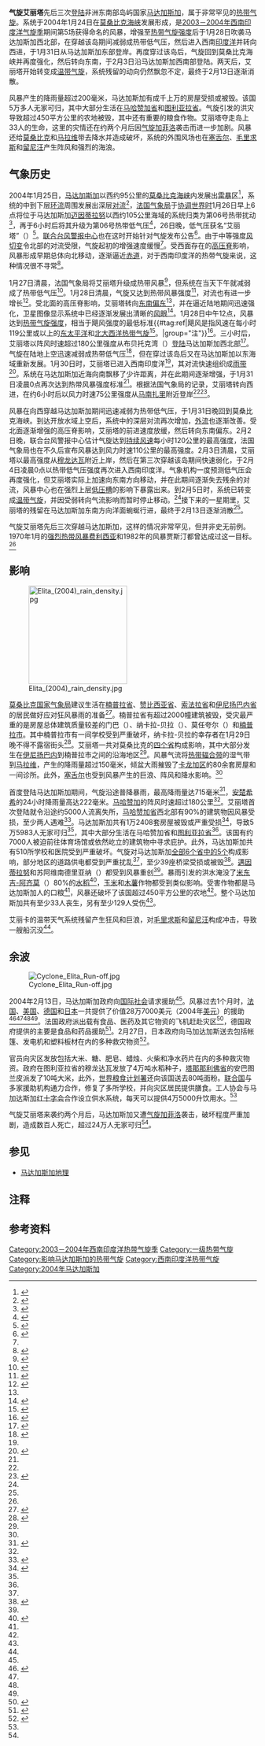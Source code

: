 {{Infobox Hurricane
| Name=热带气旋艾丽塔
| Type=气旋
| Year=2004
| Basin=SWI
| Image location=Tropical Cyclone Elita 2004.jpg
| Image name=1月28日的气旋艾丽塔
| Formed= 2004年1月26日
| Dissipated= 2004年2月5日
| 1-min winds=65
| 10-min winds=65
| Gusts=95
| Pressure=970
| Damages=
| Fatalities=直接造成33人死亡
| Areas=[[马达加斯加|马达加斯加]]、[[莫桑比克|莫桑比克]]、[[马拉维|马拉维]]、[[塞舌尔|塞舌尔]]、[[毛里求斯|毛里求斯]]、[[留尼汪|留尼汪]]
| Hurricane season=[[2003－2004年西南印度洋气旋季|2003－2004年西南印度洋气旋季]]
}}
'''气旋艾丽塔'''先后三次[[登陆_(气象学)|登陆]]非洲东南部岛屿国家[[马达加斯加|马达加斯加]]，属于非常罕见的[[热带气旋|热带气旋]]。系统于2004年1月24日在[[莫桑比克海峡|莫桑比克海峡]]发展形成，是[[2003－2004年西南印度洋气旋季|2003－2004年西南印度洋气旋季]]期间第5场获得命名的风暴，增强至[[热带气旋风级|热带气旋强度]]后于1月28日吹袭马达加斯加西北部，在穿越该岛期间减弱成热带低气压，然后进入西南[[印度洋|印度洋]]并转向西进，于1月31日从马达加斯加东部登岸。再度穿过该岛后，气旋回到莫桑比克海峡并再度强化，然后转向东南，于2月3日沿马达加斯加西南部登陆。两天后，艾丽塔开始转变成[[温带气旋|温带气旋]]，系统残留的动向仍然飘忽不定，最终于2月13日逐渐消散。

风暴产生的降雨量超过200毫米，马达加斯加有成千上万的房屋受损或被毁。该国5万多人无家可归，其中大部分生活在[[马哈赞加省|马哈赞加省]]和[[图利亚拉省|图利亚拉省]]。气旋引发的洪灾导致超过450平方公里的农地被毁，其中还有重要的粮食作物。艾丽塔夺走岛上33人的生命，这里的灾情还在约两个月后因[[气旋加菲洛|气旋加菲洛]]袭击而进一步加剧。风暴还给[[莫桑比克|莫桑比克]]和[[马拉维|马拉维]]带去降水并造成破坏，系统的外围风场也在[[塞舌尔|塞舌尔]]、[[毛里求斯|毛里求斯]]和[[留尼汪|留尼汪]]产生阵风和强烈的海浪。

== 气象历史 ==
{{storm path|Elita 2004 track.png}}
2004年1月25日，[[马达加斯加|马达加斯加]]以西约95公里的[[莫桑比克海峡|莫桑比克海峡]]内发展出[[雷暴|雷暴]]区<ref>{{cite report | author1 = Mohammed, Dixon, Jacobs, & Schultz | year = 2004 | title = January 25 Significant Tropical Weather Advisory | publisher = Joint Typhoon Warning Center}}</ref>，系统的中到下层[[大气环流|环流]]周围发展出深层[[对流|对流]]<ref>{{cite report | author = Mohammed, Dixon, Jacobs, & Schultz | year = 2004 | title = January 26 Significant Tropical Weather Advisory | publisher = Joint Typhoon Warning Center}}</ref>，[[法国气象局|法国气象局]]于[[协调世界时|协调世界时]]1月26日早上6点将位于马达加斯加[[迈因蒂拉努|迈因蒂拉努]]以西约105公里海域的系统归类为第06号热带扰动<ref>{{cite report | author = La Réunion - Météo-France | year = 2004 | title = Tropical Disturbance 06 Advisory 1}}</ref>，再于6小时后将其升级为第06号热带低气压<ref>{{cite report | author = La Réunion - Météo-France | year = 2004 | title = Tropical Depression 06 Advisory 2}}</ref>，26日晚，低气压获名“艾丽塔”（{{lang|en|Elita}}）<ref name="mf3">{{cite report | author = La Réunion - Météo-France | year = 2004 | title = Tropical Depression 06 (Elita) Advisory 3}}</ref>。[[联合台风警报中心|联合台风警报中心]]也在这时开始针对气旋发布公告<ref name="discos">{{cite web | author = Joint Typhoon Warning Center | year = 2004 | title = Advisories for Tropical Cyclone Elita | accessdate = 2015-04-11 | url = http://www.australiasevereweather.com/cyclones/2004/elita.htm | archiveurl = https://web.archive.org/web/20120207025528/http://www.australiasevereweather.com/cyclones/2004/elita.htm | deadurl = no | archivedate = 2012-02-07}}</ref>。由于中等强度[[风切变|风切变]]令北部的对流受限，气旋起初的增强速度缓慢<ref name="mf3" />。受西面存在的[[高压脊|高压脊]]影响，风暴形成早期总体向北移动，逐渐逼近[[赤道|赤道]]，对于西南印度洋的热带气旋来说，这种情况很不寻常<ref name="gp">{{cite web | author = Gary Padgett | year = 2004 | title = January 2004 Worldwide Tropical Cyclone Summary | accessdate = 2015-04-11 | url = http://www.australiasevereweather.com/cyclones/2004/summ0401.htm | deadurl = no | archiveurl = https://web.archive.org/web/20150208040004/http://australiasevereweather.com/cyclones/2004/summ0401.htm | archivedate = 2015-02-08}}</ref>。

1月27日清晨，法国气象局将艾丽塔升级成热带风暴<ref>{{cite report | author = La Réunion - Météo-France | year = 2004 | title = Tropical Storm Elita Advisory 4}}</ref>，但系统在当天下午就减弱成了热带低气压<ref>{{cite report | author = La Réunion - Météo-France | year = 2004 | title = Tropical Depression 06 (ex-Elita) Advisory 6}}</ref>。1月28日清晨，气旋又达到热带风暴强度<ref>{{cite report | author = La Réunion - Météo-France | year = 2004 | title = Tropical Storm Elita Advisory 8}}</ref>，对流也有进一步增长<ref>{{cite report | author = La Réunion - Météo-France | year = 2004 | title = Tropical Storm Elita Advisory 9}}</ref>。受北面的高压脊影响，艾丽塔转向[[罗盘方位|东南偏东]]<ref name="gp" />，并在逼近陆地期间迅速强化，卫星图像显示系统中已经逐渐发展出清晰的[[风眼|风眼]]<ref>{{cite web | author = La Réunion - Météo-France | year = 2004 | title = Tropical Storm Elita Advisory 10}}</ref>。{{lang|en|[[协调世界时|UTC]]}}1月28日中午12点，风暴达到[[热带气旋风级|热带气旋强度]]，相当于飓风强度的最低标准{{#tag:ref|飓风是指风速在每小时119公里或以上的[[太平洋飓风|东太平洋]]和[[北大西洋热带气旋|北大西洋热带气旋]]<ref name="glos">{{cite report | publisher = National Hurricane Center | date = 2013-03-25 | accessdate = 2014-06-15 | title = Glossary of NHC Terms | archivedate = 2014-06-01 | archiveurl = https://web.archive.org/web/20140601020814/http://www.nhc.noaa.gov/aboutgloss.shtml | deadurl = no | url = http://www.nhc.noaa.gov/aboutgloss.shtml}}</ref>。|group="注"}}<ref name="tcr">{{cite web | author = La Réunion - Météo-France | year = 2004 | title = Forte Tempete tropicale: Elita | archiveurl = https://web.archive.org/web/20141006083554/http://www.meteo.fr/temps/domtom/La_Reunion/TGPR/saison20032004B/05.html | accessdate = 2015-04-11 | url = http://www.meteo.fr/temps/domtom/La_Reunion/TGPR/saison20032004B/05.html | deadurl = yes | archivedate = 2014-10-06 }}</ref>。三小时后，艾丽塔以阵风时速超过180公里强度从布贝托克湾（{{lang|en|Bombetoka Bay}}）[[登陆_(气象学)|登陆]]马达加斯加西北部<ref name="wmo">{{cite web | author = RA I Tropical Cyclone Committee for the Southwest Indian Ocean | year = 2005 | title = Seventeenth Session for the Tropical Cyclone Committee | publisher = World Meteorological Organization | accessdate = 2015-04-11 | archivedate = 2012-07-17 | url = http://www.wmo.int/pages/prog/www/tcp/documents/RAITCC-17En.pdf | format = PDF | deadurl = no | archiveurl = https://web.archive.org/web/20120717054942/http://www.wmo.int/pages/prog/www/tcp/documents/RAITCC-17En.pdf}}</ref>。气旋在陆地上空迅速减弱成热带低气压<ref>{{cite report | author = La Réunion - Météo-France | year = 2004 | title = Tropical Depression Elita Advisory 12}}</ref>，但在穿过该岛后又在马达加斯加以东海域重新发展。1月30日时，艾丽塔已进入西南印度洋<ref name="gp" />，其对流快速组织成[[雨带|雨带]]<ref>{{cite report | author = La Réunion - Météo-France | year = 2004 | title = Tropical Disturbance 06 (ex-Elita) Advisory 17}}</ref>。系统在马达加斯加近海向南飘移了少许距离，并在此期间逐渐增强，于{{lang|en|UTC}}1月31日凌晨0点再次达到热带风暴强度标准<ref name="gp" />。根据法国气象局的记录，艾丽塔转向西进，在约6小时后以风力时速75公里强度从[[马南扎里|马南扎里]]附近登岸<ref name="gp" /><ref>{{cite report | author = La Réunion - Météo-France | year = 2004 | title = Tropical Storm Elita Advisory 20}}</ref>。

风暴在向西穿越马达加斯加期间迅速减弱为热带低气压，于1月31日晚回到莫桑比克海峡。到达开放水域上空后，系统中的深层对流再次增加，[[外流_(气象学)|外流]]也逐渐改善。受北面逐渐增强的高压脊影响，艾丽塔的前进速度放缓，然后转向东南偏东。2月2日晚，联合台风警报中心估计气旋达到[[最大持续风速|持续风速]]每小时120公里的最高强度，法国气象局也在不久后宣布风暴达到风力时速110公里的最高强度。2月3日清晨，艾丽塔以最高强度从[[穆龙达瓦|穆龙达瓦]]附近上岸，然后在第三次穿越该岛期间快速弱化，于{{lang|en|UTC}}2月4日凌晨0点以热带低气压强度再次进入西南印度洋。气象机构一度预测低气压会再度强化，但艾丽塔实际上加速向东南方向移动，并在此期间逐渐失去残余的对流，风暴中心也在强烈上层[[低压槽|低压槽]]的影响下暴露出来。到2月5日时，系统已转变成[[温带气旋|温带气旋]]，并因受弱转向气流影响而暂时停止移动。<ref name="gp" />接下来的一星期里，艾丽塔的残留在马达加斯加东南方向洋面蜿蜒行进，最终于2月13日逐渐消散<ref name="tcr" />。

气旋艾丽塔先后三次穿越马达加斯加，这样的情况非常罕见，但并非史无前例。1970年1月的[[1969－1970年西南印度洋气旋季|强烈热带风暴费利西亚]]和1982年的风暴贾斯汀都曾达成过这一目标。<ref name="wmo" />

== 影响 ==
[[Image:Elita_(2004)_rain_density.jpg|200px]]

[[莫桑比克国家气象局|莫桑比克国家气象局]]建议生活在[[楠普拉省|楠普拉省]]、[[赞比西亚省|赞比西亚省]]、[[索法拉省|索法拉省]]和[[伊尼扬巴内省|伊尼扬巴内省]]的居民做好应对狂风暴雨的准备<ref name="Xinhua TS affects Mozambique">{{cite news | archivedate = 2015-04-11 | deadurl = no | archiveurl = https://web.archive.org/web/20150411164933/http://reliefweb.int/report/mozambique/tropical-storm-affects-mozambique | url = http://reliefweb.int/report/mozambique/tropical-storm-affects-mozambique | title = Tropical storm affects Mozambique | publisher = Xinhua News Agency | date = 2004-02-03 | accessdate = 2015-04-12 }}</ref>。楠普拉省有超过2000幢建筑被毁，受灾最严重的是房屋总体建筑质量较差的门巴（{{lang|en|Memba}}）、纳卡拉-贝拉（{{lang|en|Nacala-a-Velha}}）、莫任夸尔（{{lang|en|Mogincual}}）和[[楠普拉|楠普拉市]]。其中楠普拉市有一间学校受到严重破坏，纳卡拉-贝拉的幸存者在1月29日晚不得不露宿街头<ref name="Xinhua Nampula Mozambique">{{cite news | title = Storm hits Nampula province of Mozambique | publisher = Xinhua News Agency | accessdate = 2015-04-12 | url = http://reliefweb.int/report/mozambique/storm-hits-nampula-province-mozambique | date = 2004-01-30 | archiveurl = https://web.archive.org/web/20150411170147/http://reliefweb.int/report/mozambique/storm-hits-nampula-province-mozambique | archivedate = 2015-04-11 | deadurl = no}}</ref>。艾丽塔一共对莫桑比克的[[莫桑比克行政区划|四个省]]构成影响，其中大部分发生在[[伊尼扬巴内|伊尼扬巴内]]到楠普拉市之间的沿海地区<ref name="Xinhua TS affects Mozambique" />。风暴气流将[[热带辐合带|热带辐合带]]的湿气带到[[马拉维|马拉维]]，产生的降雨量超过150毫米，倾盆大雨摧毁了[[卡龙加|卡龙加区]]的80余套房屋和一间诊所。此外，[[塞舌尔|塞舌尔]]也受到风暴产生的巨浪、阵风和降水影响。<ref name="wmo" />

首度登陆马达加斯加期间，气旋沿途普降暴雨，最高降雨量达715毫米<ref>{{cite web | publisher = National Oceanic and Atmospheric Administration | year = 2004 | accessdate = 2015-04-12 | title = Cyclone Elita (09S) Cumulative Track and rainfall | url = http://www.cpc.ncep.noaa.gov/products/fews/CYCLONES/elita_track.pdf | format = PDF | deadurl = no | archiveurl = https://web.archive.org/web/20120315155610/http://www.cpc.ncep.noaa.gov/products/fews/CYCLONES/elita_track.pdf | archivedate = 2012-03-15}}</ref>，[[安楚希希|安楚希希]]的24小时降雨量高达222毫米。[[马哈赞加|马哈赞加]]的阵风时速超过180公里<ref name="wmo" />。艾丽塔首次登陆就令沿途约5000人流离失所，[[马哈赞加省|马哈赞加省]]西北部有90%的建筑物因风暴受损，至少两人遇难<ref name="jtwc">{{cite web | author = Joint Typhoon Warning Center | year = 2005 | title = Report on Tropical Cyclone Elita (09S) | accessdate = 2015-04-12 | archivedate = 2013-12-06 | deadurl = no | archiveurl = https://web.archive.org/web/20131206154117/http://www.usno.navy.mil/NOOC/nmfc-ph/RSS/jtwc/atcr/2004atcr.pdf | url = http://www.usno.navy.mil/NOOC/nmfc-ph/RSS/jtwc/atcr/2004atcr.pdf}}</ref>。马达加斯加共有1万2408套房屋被毁或严重受损<ref name="ifrc33">{{cite web | author = International Federation of Red Cross And Red Crescent Societies | date = 2004-03-03 | title = Madagascar: Cyclone Elita Information Bulletin No. 1 | publisher = ReliefWeb | accessdate = 2015-04-12 | url = http://reliefweb.int/report/madagascar/madagascar-cyclone-elita-information-bulletin-no-1 | deadurl = no | archiveurl = https://web.archive.org/web/20150412043116/http://reliefweb.int/report/madagascar/madagascar-cyclone-elita-information-bulletin-no-1 | archivedate = 2015-04-12}}</ref>，导致5万5983人无家可归<ref name="wmo" />，其中大部分生活在马哈赞加省和[[图利亚拉省|图利亚拉省]]<ref name="act227" />。该国有约7000人被迫前往体育场馆或依然屹立的建筑物中寻求庇护。此外，马达加斯加共有510所学校和医院受到严重破坏。气旋对马达加斯加[[马达加斯加行政区划|全部6个省中的5个]]构成影响，部分地区的道路供电都受到严重扰乱<ref name="ifrc33" />，至少39座桥梁受损或被毁<ref name="act227">{{cite web | author = Action by Churches Together International | date = 2004-02-27 | title = ACT Appeal Madagascar: Cyclone Relief AFMG-41 | url = http://reliefweb.int/report/madagascar/act-appeal-madagascar-cyclone-relief-afmg-41 | archiveurl = https://web.archive.org/web/20150412044247/http://reliefweb.int/report/madagascar/act-appeal-madagascar-cyclone-relief-afmg-41 | accessdate = 2015-04-12 | archivedate = 2015-04-12 | deadurl = no}}</ref>。[[邁因蒂拉努|邁因蒂拉努]]和苏阿维南德里亚纳（{{lang|en|Soavinandriana}}）都受到风暴重创<ref name="wmo" />。暴雨引发的洪水淹没了[[米东吉-阿齐莫|米东吉-阿齐莫]]（{{lang|en|Midongy Atismo}}）80%的[[水稻|水稻]]<ref>{{cite web | author = Integrated Regional Information Networks | date = 2004-02-16 | title = Aid urgent after Elita sows destruction | publisher = United Nations Office for the Coordination of Humanitarian Affairs | url = http://reliefweb.int/report/madagascar/madagascar-aid-urgent-after-elita-sows-destruction | deadurl = no | accessdate = 2015-04-12 | archivedate = 2015-04-12 | archiveurl = https://web.archive.org/web/20150412044924/http://reliefweb.int/report/madagascar/madagascar-aid-urgent-after-elita-sows-destruction}}</ref>，[[玉米|玉米]]和[[木薯|木薯]]作物都受到类似影响。受害作物都是马达加斯加人的口粮<ref name="ifrc33" />，风暴还破坏了该国超过450平方公里的农地<ref name="usaid" />。整个马达加斯加共有至少33人丧生，另有至少129人受伤<ref name="wmo" />。

艾丽卡的温带天气系统残留产生狂风和巨浪，对[[毛里求斯|毛里求斯]]和[[留尼汪|留尼汪]]构成冲击，导致一艘船沉没<ref name="gp" />。

== 余波 ==
[[Image:Cyclone_Elita_Run-off.jpg|right]]

2004年2月13日，马达加斯加政府向[[国际社会|国际社会]]请求援助<ref name="afp213" />。风暴过去1个月时，[[法国政府|法国]]、[[美国联邦政府|美国]]、[[德国政治|德国]]和[[日本政府|日本]]一共提供了价值28万7000美元（2004年[[美元|美元]]）的援助<ref name="usaid">{{cite web | author = Tamra Halmrast-Sanchez | year = 2004 | title = Southern Africa Information Bulletin #2 | publisher = United States Agency for International Development | accessdate = 2008-01-20 | format = PDF | url = http://www.usaid.gov/our_work/humanitarian_assistance/disaster_assistance/countries/southern_africa/fy2004/SouthernAfrica_UP_IB02-05-21-2004.pdf | deadurl = yes | archivedate = 2012-02-17 | archiveurl = https://web.archive.org/web/20120217183521/http://www.usaid.gov/our_work/humanitarian_assistance/disaster_assistance/countries/southern_africa/fy2004/SouthernAfrica_UP_IB02-05-21-2004.pdf}}</ref><ref name="afp213" /><ref name="ga" /><ref name="ja" />。法国政府派出载有食品、医药及其它物资的飞机赶赴灾区<ref name="afp213">{{cite web | author = Agence France-Presse | date = 2004-02-13 | title = Madagascar seeks aid after storm kills 29, leaves 44,000 homeless | accessdate = 2015-04-12 | url = http://reliefweb.int/report/madagascar/madagascar-seeks-aid-after-storm-kills-29-leaves-44000-homeless | archiveurl = https://web.archive.org/web/20150412051454/http://reliefweb.int/report/madagascar/madagascar-seeks-aid-after-storm-kills-29-leaves-44000-homeless | archivedate = 2015-04-12 | deadurl = no}}</ref>，德国政府提供的主要是食品和药品援助<ref name="ga">{{cite web | author = Government of Germany | year = 2004 | title = Federal Foreign Office makes available 70,000 euro for victims of the tropical cyclone "Elita" in Madagascar | accessdate = 2015-04-12 | deadurl = no | archiveurl = https://web.archive.org/web/20150412051646/http://reliefweb.int/report/madagascar/federal-foreign-office-makes-available-70000-euro-victims-tropical-cyclone-elita | archivedate = 2015-04-12 | url = http://reliefweb.int/report/madagascar/federal-foreign-office-makes-available-70000-euro-victims-tropical-cyclone-elita}}</ref>。2月27日，日本政府向马加达加斯送去包括帐篷、发电机和塑料板材在内的多种救灾物资<ref name="ja">{{cite web | author = Ministry of Foreign Affairs of Japan | date = 2004-02-27 | title = Emergency Assistance to Madagascar for Cyclone Disaster | accessdate = 2015-04-12 | url = http://www.mofa.go.jp/announce/announce/2004/2/0227-2.html | archiveurl = https://web.archive.org/web/20141006070912/http://www.mofa.go.jp/announce/announce/2004/2/0227-2.html | deadurl = no | archivedate = 2014-07-14}}</ref>。

官员向灾区发放包括大米、糖、肥皂、蜡烛、火柴和净水药片在内的多种救灾物资。政府在图利亚拉省的穆龙达瓦发放了4万吨水稻种子，[[塔那那利佛省|塔那那利佛省]]的安巴图兰皮派发了10吨大米，此外，[[世界粮食计划署|世界粮食计划署]]还向该国送去80吨面粉。[[联合国|联合国]]与多家援助机构通力合作，修复了多所学校，并向灾区居民提供膳食。工人协会与马加达斯加[[国际红十字与红新月运动|红十字会]]合作设立供水系统，每天可以提供4万5000升饮用水。<ref name="ifrc33" />

气旋艾丽塔来袭约两个月后，马达加斯加又遭[[气旋加菲洛|气旋加菲洛]]袭击，破坏程度严重加剧，造成数百人死亡，超过24万人无家可归<ref name="wmo" />。

== 参见 ==
{{Portal|热带气旋}}
*[[马达加斯加地理|马达加斯加地理]]

== 注释 ==
{{reflist|group ="注"}}

== 参考资料 ==
{{Reflist|30em}}

{{DEFAULTSORT:Elita (2004)}}
[[Category:2003－2004年西南印度洋热带气旋季|Category:2003－2004年西南印度洋热带气旋季]]
[[Category:一级热带气旋|Category:一级热带气旋]]
[[Category:影响马达加斯加的热带气旋|Category:影响马达加斯加的热带气旋]]
[[Category:西南印度洋热带气旋|Category:西南印度洋热带气旋]]
[[Category:2004年马达加斯加|Category:2004年马达加斯加]]
{{Featured article}}